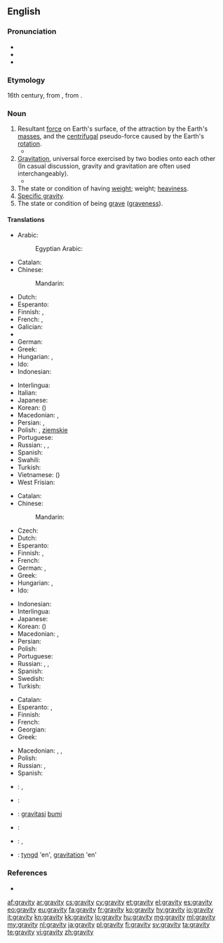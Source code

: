 {{wikipedia}}
==English==

===Pronunciation===
* {{IPA|/ˈɡɹævɪti/}}
* {{audio|en-us-gravity.ogg|Audio (US)}}
* {{hyphenation|grav|i|ty}}

===Etymology===
16th century, from {{etyl|la|en}} {{term/t|la|gravitās||weight}}, from {{term|gravis||heavy|lang=la}}.

===Noun===
{{en-noun|~|gravities}}

# Resultant [[force]] on Earth's surface, of the attraction by the Earth's [[mass]]es, and the [[centrifugal]] pseudo-force caused by the Earth's [[rotation]].
#*{{quote-magazine|date=2013-06-07|author=David Simpson
|volume=188|issue=26|page=36|magazine={{w|The Guardian Weekly}}
|title=[http://www.guardian.co.uk/books/2013/may/18/falling-upwards-richard-holmes-review Fantasy of navigation]
|passage=It is tempting to speculate about the incentives or compulsions that might explain why anyone would take to the skies in [the] basket [of a balloon]: perhaps out of a desire to escape the '''gravity''' of this world or to get a preview of the next;&nbsp;[&hellip;].}}
# [[gravitation|Gravitation]], universal force exercised by two bodies onto each other<br> (In casual discussion, gravity and gravitation are often used interchangeably).
#*{{quote-magazine|date=2012-01|author=Michael Riordan|volume=100|issue=1|page=86
|magazine={{w|American Scientist}}
|title=[http://www.americanscientist.org/bookshelf/pub/tackling-infinity Tackling Infinity]
|passage=Some of the most beautiful and thus appealing physical theories, including quantum electrodynamics and quantum '''gravity''', have been dogged for decades by infinities that erupt when theorists try to prod their calculations into new domains. Getting rid of these nagging infinities has probably occupied far more effort than was spent in originating the theories.}}
# The state or condition of having [[weight]]; weight; [[heaviness]].
# [[specific gravity|Specific gravity]].
# The state or condition of being [[grave]] ([[graveness]]).

====Translations====
{{trans-top|resultant force on Earth's surface}}
* Arabic: {{t|ar|جاذبية|f|tr=jaðibiya|sc=Arab}}
*: Egyptian Arabic: {{t|arz|جاذبية|f|tr=gazebeya|sc=Arab}}
* Catalan: {{t|ca|gravetat|f}}
* Chinese:
*: Mandarin: {{t+|cmn|重力|tr=zhònglì|sc=Hani}}
* Dutch: {{t+|nl|zwaartekracht|f}}
* Esperanto: {{t|eo|gravito}}
* Finnish: {{t+|fi|painovoima}}, {{t+|fi|gravitaatio}}
* French: {{t+|fr|gravité|f}}, {{t+|fr|pesanteur|m}}
* Galician: {{t+|gl|gravidade|f}}
* {{trreq|ka}}
* German: {{t|de|Erdanziehung|f}}
* Greek: {{t+|el|βαρύτητα|f|tr=varýtita|sc=Grek}}
* Hungarian: {{t+|hu|nehézségi erő}},  {{t+|hu|gravitáció}}
* Ido: {{t+|io|gravito}}
* Indonesian: {{t+|id|gaya tarik bumi}}
{{trans-mid}}
* Interlingua: {{t|ia|gravitate}}
* Italian: {{t|it|gravità|f}}
* Japanese: {{t+|ja|重力|tr=[[じゅうりょく]], jūryoku}}
* Korean: {{t+|ko|중력|tr=jungryeok|sc=Kore}} ({{t+|ko|重力|sc=Kore}})
* Macedonian: {{t|mk|земјина тежа|f|tr=zémjina téža}},  {{t|mk|гравитација|f|tr=gravitácija}}
* Persian: {{t+|fa|جاذبه|tr=jâzebe}}, {{t+|fa|گرانش|tr=gerâneš}}
* Polish: {{t|pl|ciążenie|n}}, {{t|pl|przyciąganie|n}} [[ziemski|ziemskie]]
* Portuguese: {{t+|pt|gravidade|f}}
* Russian: {{t+|ru|тяготение|n|tr=tjagoténije}}, {{t+|ru|гравитация|tr=gravitácija}}, {{t+|ru|притяжение|n|tr=pritjažénije|sc=Cyrl}}
* Spanish: {{t+|es|gravedad|f}}
* Swahili: {{t|sw|graviti}}
* Turkish: {{t|tr|yerçekimi}}
* Vietnamese: {{t+|vi|trọng lực}} ({{t|vi|重力}})
* West Frisian: {{t|fy|swiertekrêft}}
{{trans-bottom}}

{{trans-top|gravitation, gravity force on two mass bodies}}
* Catalan: {{t|ca|gravetat|f}}
* Chinese:
*: Mandarin: {{t+|cmn|引力|tr=yǐnlì|sc=Hani}}
* Czech: {{t|cs|gravitace|f}}
* Dutch: {{t+|nl|zwaartekracht|f}}
* Esperanto: {{t|eo|gravito}}
* Finnish: {{t+|fi|painovoima}}, {{t+|fi|gravitaatio}}
* French: {{t+|fr|gravité|f}}
* German: {{t+|de|Schwerkraft|f}}, {{t+|de|Gravitation|f}}
* Greek: {{t+|el|βαρύτητα|f|tr=varýtita|sc=Grek}}
* Hungarian: {{t+|hu|gravitáció}},  {{t+|hu|tömegvonzás}}
* Ido: {{t|io|gravitado}}
{{trans-mid}}
* Indonesian: {{t+|id|gravitasi}}
* Interlingua: {{t|ia|gravitation}}
* Japanese: {{t|ja|引力|tr=[[いんりょく]], inryoku}}
* Korean: {{t+|ko|인력|tr=inryeok|sc=Kore}} ({{t+|ko|引力|sc=Kore}})
* Macedonian: {{t|mk|земјина тежа|f|tr=zémjina téža}},  {{t|mk|гравитација|f|tr=gravitácija}}
* Persian: {{t+|fa|گرانش|tr=gerâneš}}
* Polish: {{t+|pl|grawitacja|f}}
* Portuguese: {{t+|pt|gravitação|f}}
* Russian: {{t+|ru|тяготение|n|tr=tjagoténije}}, {{t+|ru|гравитация|tr=gravitácija}}, {{t+|ru|притяжение|n|tr=pritjažénije|sc=Cyrl}}
* Spanish: {{t+|es|gravedad|f}}
* Swedish: {{t+|sv|tyngd|c}}
* Turkish: {{t|tr|kütleçekim}}
{{trans-bottom}}

{{trans-top|graveness, the condition or state of being grave}}
* Catalan: {{t|ca|gravetat|f}}
* Esperanto: {{t|eo|graveco}}, {{t|eo|seriozeco}}
* Finnish: {{t|fi|vakavuus}}
* French: {{t+|fr|gravité|f}}
* Georgian: {{t|ka|სერიოზულობა|sc=Geor}}
* Greek: {{t+|el|σοβαρότητα|f|tr=sovarótita|sc=Grek}}
{{trans-mid}}
* Macedonian: {{t|mk|сериозност|f|tr=serióznost}},  {{t|mk|тежина|f|tr=téžina}},  {{t|mk|важност|f|tr=vážnost}}
* Polish: {{t+|pl|powaga|f}}
* Russian: {{t+|ru|серьёзность|tr=s'er'józnost'}}, {{t+|ru|важность|tr=vážnost'}}
* Spanish: {{t+|es|gravedad|f}}
{{trans-bottom}}

{{checktrans-top}}
* {{ttbc|et}}: {{t|et|raskusjõud}}, {{t|et|gravitatsioon}}
* {{ttbc|he}}: {{t|he|משיכה|f|tr=meshiĥa}}
* {{ttbc|id}}: [[gravitasi]] [[bumi]]
{{trans-mid}}
* {{ttbc|it}}: {{t|it|gravità|f}}
* {{ttbc|lt}}: {{t|lt|trauka|f}}, {{t|lt|gravitacija|f}}
* {{ttbc|sv}}: [[tyngd]] 'en', [[gravitation]] 'en'
{{trans-bottom}}

===References===
* {{R:OED2}}

[[af:gravity]]
[[ar:gravity]]
[[cs:gravity]]
[[cy:gravity]]
[[et:gravity]]
[[el:gravity]]
[[es:gravity]]
[[eo:gravity]]
[[eu:gravity]]
[[fa:gravity]]
[[fr:gravity]]
[[ko:gravity]]
[[hy:gravity]]
[[io:gravity]]
[[it:gravity]]
[[kn:gravity]]
[[kk:gravity]]
[[lo:gravity]]
[[hu:gravity]]
[[mg:gravity]]
[[ml:gravity]]
[[my:gravity]]
[[nl:gravity]]
[[ja:gravity]]
[[pl:gravity]]
[[fi:gravity]]
[[sv:gravity]]
[[ta:gravity]]
[[te:gravity]]
[[vi:gravity]]
[[zh:gravity]]